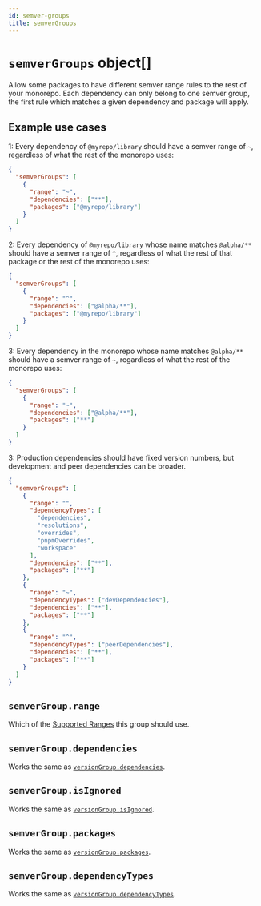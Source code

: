 ```yaml
---
id: semver-groups
title: semverGroups
---
```


# `semverGroups` object[]

Allow some packages to have different semver range rules to the rest of your
monorepo. Each dependency can only belong to one semver group, the first rule
which matches a given dependency and package will apply.

## Example use cases

1: Every dependency of `@myrepo/library` should have a semver range of `~`,
regardless of what the rest of the monorepo uses:

```json
{
  "semverGroups": [
    {
      "range": "~",
      "dependencies": ["**"],
      "packages": ["@myrepo/library"]
    }
  ]
}
```

2: Every dependency of `@myrepo/library` whose name matches `@alpha/**` should
have a semver range of `^`, regardless of what the rest of that package or the
rest of the monorepo uses:

```json
{
  "semverGroups": [
    {
      "range": "^",
      "dependencies": ["@alpha/**"],
      "packages": ["@myrepo/library"]
    }
  ]
}
```

3: Every dependency in the monorepo whose name matches `@alpha/**` should have a
semver range of `~`, regardless of what the rest of the monorepo uses:

```json
{
  "semverGroups": [
    {
      "range": "~",
      "dependencies": ["@alpha/**"],
      "packages": ["**"]
    }
  ]
}
```

3: Production dependencies should have fixed version numbers, but development
and peer dependencies can be broader.

```json
{
  "semverGroups": [
    {
      "range": "",
      "dependencyTypes": [
        "dependencies",
        "resolutions",
        "overrides",
        "pnpmOverrides",
        "workspace"
      ],
      "dependencies": ["**"],
      "packages": ["**"]
    },
    {
      "range": "~",
      "dependencyTypes": ["devDependencies"],
      "dependencies": ["**"],
      "packages": ["**"]
    },
    {
      "range": "^",
      "dependencyTypes": ["peerDependencies"],
      "dependencies": ["**"],
      "packages": ["**"]
    }
  ]
}
```

## `semverGroup.range`

Which of the [Supported Ranges](./semver-range.mdx#supported-ranges) this group
should use.

## `semverGroup.dependencies`

Works the same as
[`versionGroup.dependencies`](./version-groups.mdx#dependencies).

## `semverGroup.isIgnored`

Works the same as [`versionGroup.isIgnored`](./version-groups.mdx#isignored).

## `semverGroup.packages`

Works the same as [`versionGroup.packages`](./version-groups.mdx#packages).

## `semverGroup.dependencyTypes`

Works the same as
[`versionGroup.dependencyTypes`](./version-groups.mdx#dependencytypes).
